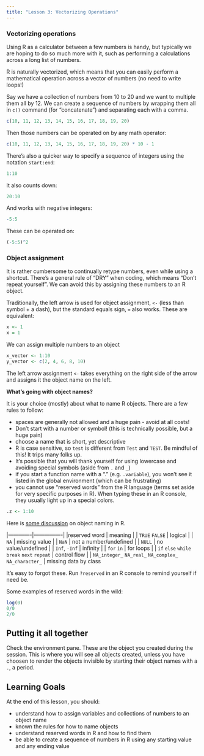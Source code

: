 ```yaml
---
title: "Lesson 3: Vectorizing Operations"
---
```



### Vectorizing operations

Using R as a calculator between a few numbers is handy, but typically we are hoping to do so much more with it, such as performing a calculations across a long list of numbers. 

R is naturally vectorized, which means that you can easily perform a mathematical operation across a vector of numbers (no need to write loops!) 

Say we have a collection of numbers from 10 to 20 and we want to multiple them all by 12. We can create a sequence of numbers by wrapping them all in `c()` command (for "concatenate") and separating each with a comma. 

```r
c(10, 11, 12, 13, 14, 15, 16, 17, 18, 19, 20)
```
Then those numbers can be operated on by any math operator:

```r
c(10, 11, 12, 13, 14, 15, 16, 17, 18, 19, 20) * 10 - 1
```

There's also a quicker way to specify a sequence of integers using the notation `start:end`:

```r
1:10
```

It also counts down: 
```r
20:10
```

And works with negative integers:
```r
-5:5
```

These can be operated on: 

```r
(-5:5)^2
```

### Object assignment

It is rather cumbersome to continually retype numbers, even while using a shortcut. There's a general rule of "DRY" when coding, which means "Don't repeat yourself". We can avoid this by assigning these numbers to an R object. 

Traditionally, the left arrow is used for object assignment, `<-` (less than symbol + a dash), but the standard equals sign, `=` also works. These are equivalent: 

```r
x <- 1
x = 1
```

We can assign multiple numbers to an object
```r
x_vector <- 1:10
y_vector <- c(2, 4, 6, 8, 10)
```


The left arrow assignment `<-` takes everything on the right side of the arrow and assigns it the object name on the left. 

**What's going with object names?** 

It is your choice (mostly) about what to name R objects. There are a few rules to follow:


* spaces are generally not allowed and a huge pain - avoid at all costs! 
* Don't start with a number or symbol! (this is technically possible, but a huge pain)
* choose a name that is short, yet descriptive
* R is case sensitive, so `test` is different from `Test` and `TEST`. Be mindful of this! It trips many folks up.  
* It's possible that you will thank yourself for using lowercase and avoiding special symbols (aside from `.` and `_`)
* if you start a function name with a "." (e.g. `.variable`), you won't see it listed in the global environment (which can be frustrating)
* you cannot use "reserved words" from the R language (terms set aside for very specific purposes in R). When typing these in an R console, they usually light up in a special colors.

```r
.z <- 1:10
```


Here is [some discussion](https://intro2r.com/objects-in-r.html) on object naming in R. 

|-------------|----------------|
|reserved word | meaning       |
| `TRUE` `FALSE`  | logical     |
| `NA`            | missing value |
| `NaN`          | not a number/undefined  |
| `NULL`         | no value/undefined   |
| `Inf`, `-Inf`       | infinity    |
| `for` `in`    | for loops   |
| `if` `else` `while` `break` `next` `repeat` | control flow  |
| `NA_integer_` `NA_real_`	`NA_complex_` `NA_character_` | missing data by class

It's easy to forgot these. Run `?reserved` in an R console to remind yourself if need be. 

Some examples of reserved words in the wild: 

```r
log(0)
0/0
2/0
```

::: {.callout-tip}
## Putting it all together

Check the environment pane. These are the object you created during the session. This is where you will see all objects created, unless you have choosen to render the objects invisible by starting their object names with a `.`, a period.  
:::

::: {.callout-caution collapse="true"}
## Learning Goals

At the end of this lesson, you should: 

* understand how to assign variables and collections of numbers to an object name
* known the rules for how to name objects
* understand reserved words in R and how to find them
* be able to create a sequence of numbers in R using any starting value and any ending value
:::

